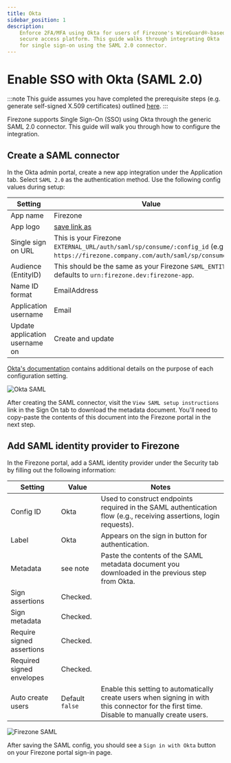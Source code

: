 ```yaml
---
title: Okta
sidebar_position: 1
description:
    Enforce 2FA/MFA using Okta for users of Firezone's WireGuard®-based
    secure access platform. This guide walks through integrating Okta
    for single sign-on using the SAML 2.0 connector.
---
```


# Enable SSO with Okta (SAML 2.0)

:::note
This guide assumes you have completed the prerequisite steps
(e.g. generate self-signed X.509 certificates) outlined [here](/authenticate/saml#prerequisites).
:::

Firezone supports Single Sign-On (SSO) using Okta through the generic SAML 2.0 connector. This guide will walk you through how to configure the integration.

## Create a SAML connector

In the Okta admin portal, create a new app integration under
the Application tab. Select `SAML 2.0` as the authentication method.
Use the following config values during setup:

| Setting                        | Value                                                                                                                                 |
|--------------------------------|---------------------------------------------------------------------------------------------------------------------------------------|
| App name                       | Firezone                                                                                                                              |
| App logo                       | [save link as](https://user-images.githubusercontent.com/52545545/155907625-a4f6c8c2-3952-488d-b244-3c37400846cf.png)                 |
| Single sign on URL             | This is your Firezone `EXTERNAL_URL/auth/saml/sp/consume/:config_id` (e.g., `https://firezone.company.com/auth/saml/sp/consume/okta`).|
| Audience (EntityID)            | This should be the same as your Firezone `SAML_ENTITY_ID`, defaults to `urn:firezone.dev:firezone-app`.                               |
| Name ID format                 | EmailAddress                                                                                                                          |
| Application username           | Email                                                                                                                                 |
| Update application username on | Create and update                                                                                                                     |

[Okta's documentation](https://help.okta.com/oie/en-us/Content/Topics/Apps/Apps_App_Integration_Wizard_SAML.htm)
contains additional details on the purpose of each configuration setting.

![Okta SAML](https://user-images.githubusercontent.com/52545545/202565311-e98729cf-c7aa-4f8d-965a-55b076177add.png)

After creating the SAML connector, visit the `View SAML setup instructions` link in
the Sign On tab to download the metadata document. You'll need
to copy-paste the contents of this document into the Firezone portal in the next step.

## Add SAML identity provider to Firezone

In the Firezone portal, add a SAML identity provider under the Security tab
by filling out the following information:

| Setting                     | Value           | Notes                                                                                                                                       |
| --------------------------- | ----------      | --------------------------------------------------------------------------------------------------------------------                        |
| Config ID                   | Okta            | Used to construct endpoints required in the SAML authentication flow (e.g., receiving assertions, login requests).                          |
| Label                       | Okta            | Appears on the sign in button for authentication.                                                                                           |
| Metadata                    | see note        | Paste the contents of the SAML metadata document you downloaded in the previous step from Okta.                                             |
| Sign assertions             | Checked.        |                                                                                                                                             |
| Sign metadata               | Checked.        |                                                                                                                                             |
| Require signed assertions   | Checked.        |                                                                                                                                             |
| Required signed envelopes   | Checked.        |                                                                                                                                             |
| Auto create users           | Default `false` | Enable this setting to automatically create users when signing in with this connector for the first time. Disable to manually create users. |

![Firezone SAML](https://user-images.githubusercontent.com/52545545/202557861-f7a85df0-d44f-48fd-a980-89e8b0c91503.png)

After saving the SAML config, you should see a `Sign in with Okta` button
on your Firezone portal sign-in page.
